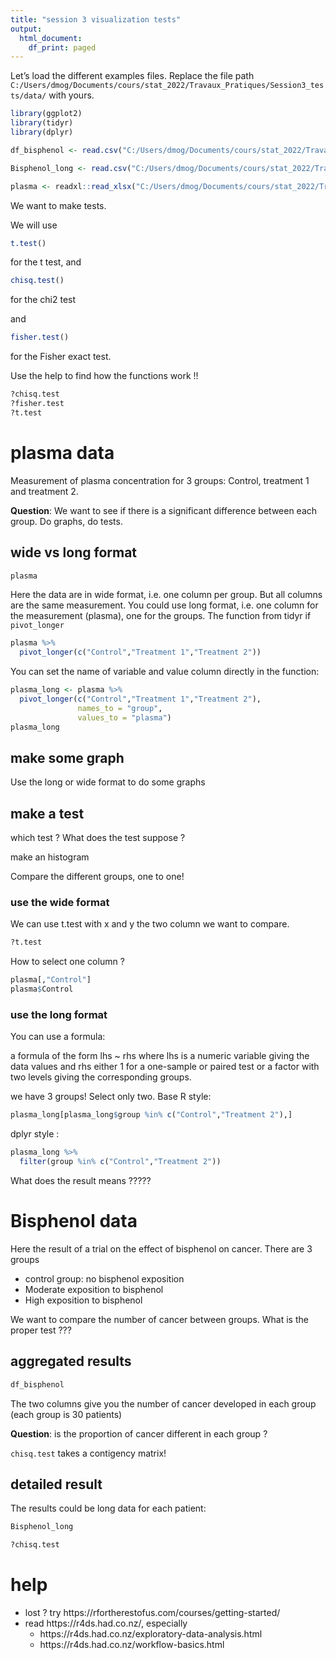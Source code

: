 ```yaml
---
title: "session 3 visualization tests"
output:
  html_document:
    df_print: paged
---
```


Let's load the different examples files. Replace the file path `C:/Users/dmog/Documents/cours/stat_2022/Travaux_Pratiques/Session3_tests/data/` with yours.

```r
library(ggplot2)
library(tidyr)
library(dplyr)

df_bisphenol <- read.csv("C:/Users/dmog/Documents/cours/stat_2022/Travaux_Pratiques/Session3_tests/data/ExerciceBisphenol.csv")

Bisphenol_long <- read.csv("C:/Users/dmog/Documents/cours/stat_2022/Travaux_Pratiques/Session3_tests/data/Bisphenol_long.csv")

plasma <- readxl::read_xlsx("C:/Users/dmog/Documents/cours/stat_2022/Travaux_Pratiques/Session3_tests/data/ExercicePlasmaCholesterol.xlsx")

```

We want to make tests. 

We will use

```r
t.test()
```

for the t test, and
 
```r
chisq.test()
```
 
for the chi2 test

and 

```r
fisher.test()
```

for the Fisher exact test.

Use the help to find how the functions work !!

```r
?chisq.test
?fisher.test
?t.test
```

# plasma data

Measurement of plasma concentration for 3 groups: Control, treatment 1 and treatment 2. 

**Question**: We want to see if there is a significant difference between each group. Do graphs, do tests.


## wide vs long format


```r
plasma
```

Here the data are in wide format, i.e. one column per group. But all columns are the same measurement. You could use long format, i.e. one column for the measurement (plasma), one for the groups. The function from tidyr if `pivot_longer`


```r
plasma %>% 
  pivot_longer(c("Control","Treatment 1","Treatment 2"))
```
You can set the name of variable and value column directly in the function:

```r
plasma_long <- plasma %>% 
  pivot_longer(c("Control","Treatment 1","Treatment 2"),
               names_to = "group",
               values_to = "plasma")
plasma_long
```

## make some graph

Use the long or wide format to do some graphs




## make a test

which test ?
What does the test suppose ?

make an histogram

Compare the different groups, one to one!

### use the wide format

We can use t.test with x and y the two column we want to compare.
```{r`,eval=F}
?t.test
```


How to select one column ?

```r
plasma[,"Control"]
plasma$Control
```



### use the long format

You can use a formula:

a formula of the form lhs ~ rhs where lhs is a numeric variable giving the data values and rhs either 1 for a one-sample or paired test or a factor with two levels giving the corresponding groups.


we have 3 groups! Select only two.
Base R style:

```r
plasma_long[plasma_long$group %in% c("Control","Treatment 2"),]
```
dplyr style :

```r
plasma_long %>% 
  filter(group %in% c("Control","Treatment 2"))
```

What does the result means ?????

# Bisphenol data

Here the result of a trial on the effect of bisphenol on cancer. There are 3 groups

- control group: no bisphenol exposition
- Moderate exposition to bisphenol
- High exposition to bisphenol

We want to compare the number of cancer between groups.
What is the proper test ???

## aggregated results

```r
df_bisphenol
```

The two columns give you the number of cancer developed in each group (each group is 30 patients)

**Question**: is the proportion of cancer different in each group ?

`chisq.test` takes a contigency matrix!



## detailed result

The results could be long data for each patient:

```r
Bisphenol_long
```
```r
?chisq.test
```




# help

- lost ? try https://rfortherestofus.com/courses/getting-started/
- read https://r4ds.had.co.nz/, especially 
   - https://r4ds.had.co.nz/exploratory-data-analysis.html
   - https://r4ds.had.co.nz/workflow-basics.html
 
  


